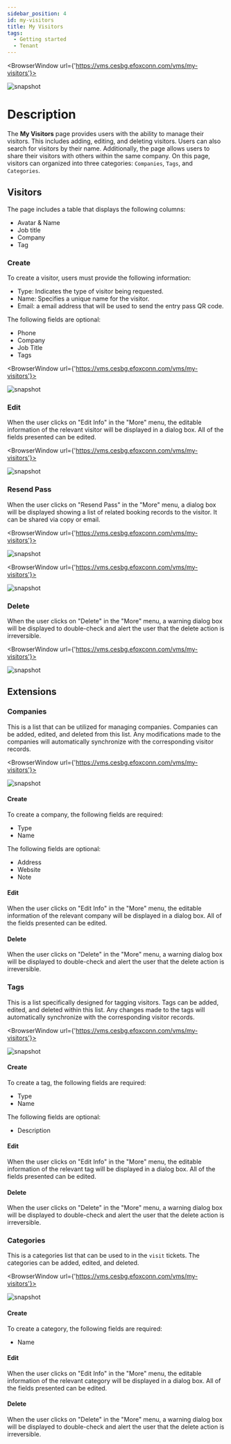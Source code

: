 ```yaml
---
sidebar_position: 4
id: my-visitors
title: My Visitors
tags:
  - Getting started
  - Tenant
---
```



<BrowserWindow url={'https://vms.cesbg.efoxconn.com/vms/my-visitors'}>

![snapshot](../assets/vms/vms-my-visitors-zh-hant.png)

</BrowserWindow>

# Description

The **My Visitors** page provides users with the ability to manage their visitors. This includes adding, editing, and deleting visitors. Users can also search for visitors by their name. Additionally, the page allows users to share their visitors with others within the same company. On this page, visitors can organized into three categories: `Companies`, `Tags`, and `Categories`.

## Visitors

The page includes a table that displays the following columns:

- Avatar & Name
- Job title
- Company
- Tag

### Create

To create a visitor, users must provide the following information:

- Type: Indicates the type of visitor being requested.
- Name: Specifies a unique name for the visitor.
- Email: a email address that will be used to send the entry pass QR code.

The following fields are optional:

- Phone
- Company
- Job Title
- Tags

<BrowserWindow url={'https://vms.cesbg.efoxconn.com/vms/my-visitors'}>

![snapshot](../assets/vms/vms-create-visitor-zh-hant.png)

</BrowserWindow>

### Edit

When the user clicks on "Edit Info" in the "More" menu, the editable information of the relevant visitor will be displayed in a dialog box. All of the fields presented can be edited.

<BrowserWindow url={'https://vms.cesbg.efoxconn.com/vms/my-visitors'}>

![snapshot](../assets/vms/vms-edit-visitor-zh-hant.png)

</BrowserWindow>

### Resend Pass

When the user clicks on "Resend Pass" in the "More" menu, a dialog box will be displayed showing a list of related booking records to the visitor. It can be shared via copy or email.

<BrowserWindow url={'https://vms.cesbg.efoxconn.com/vms/my-visitors'}>

![snapshot](../assets/vms/vms-visitor-resend-pass-zh-hant.png)

</BrowserWindow>

<BrowserWindow url={'https://vms.cesbg.efoxconn.com/vms/my-visitors'}>

![snapshot](../assets/vms/vms-visitor-pass-zh-hant.png)

</BrowserWindow>

### Delete

When the user clicks on "Delete" in the "More" menu, a warning dialog box will be displayed to double-check and alert the user that the delete action is irreversible.

<BrowserWindow url={'https://vms.cesbg.efoxconn.com/vms/my-visitors'}>

![snapshot](../assets/vms/vms-delete-visitor-zh-hant.png)

</BrowserWindow>

## Extensions

### Companies

This is a list that can be utilized for managing companies. Companies can be added, edited, and deleted from this list. Any modifications made to the companies will automatically synchronize with the corresponding visitor records.

<BrowserWindow url={'https://vms.cesbg.efoxconn.com/vms/my-visitors'}>

![snapshot](../assets/vms/vms-visitor-companies-zh-hant.png)

</BrowserWindow>

#### Create

To create a company, the following fields are required:

- Type
- Name

The following fields are optional:

- Address
- Website
- Note

#### Edit

When the user clicks on "Edit Info" in the "More" menu, the editable information of the relevant company will be displayed in a dialog box. All of the fields presented can be edited.

#### Delete

When the user clicks on "Delete" in the "More" menu, a warning dialog box will be displayed to double-check and alert the user that the delete action is irreversible.

### Tags

This is a list specifically designed for tagging visitors. Tags can be added, edited, and deleted within this list. Any changes made to the tags will automatically synchronize with the corresponding visitor records.

<BrowserWindow url={'https://vms.cesbg.efoxconn.com/vms/my-visitors'}>

![snapshot](../assets/vms/vms-visitor-tags-zh-hant.png)

</BrowserWindow>

#### Create

To create a tag, the following fields are required:

- Type
- Name

The following fields are optional:

- Description

#### Edit

When the user clicks on "Edit Info" in the "More" menu, the editable information of the relevant tag will be displayed in a dialog box. All of the fields presented can be edited.

#### Delete

When the user clicks on "Delete" in the "More" menu, a warning dialog box will be displayed to double-check and alert the user that the delete action is irreversible.

### Categories

This is a categories list that can be used to in the `visit` tickets. The categories can be added, edited, and deleted.

<BrowserWindow url={'https://vms.cesbg.efoxconn.com/vms/my-visitors'}>

![snapshot](../assets/vms/vms-visitor-categories-zh-hant.png)

</BrowserWindow>

#### Create

To create a category, the following fields are required:

- Name

#### Edit

When the user clicks on "Edit Info" in the "More" menu, the editable information of the relevant category will be displayed in a dialog box. All of the fields presented can be edited.

#### Delete

When the user clicks on "Delete" in the "More" menu, a warning dialog box will be displayed to double-check and alert the user that the delete action is irreversible.
